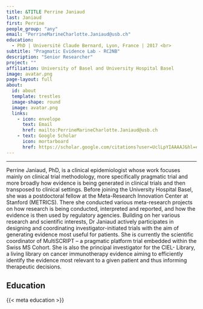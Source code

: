 ```yaml
---
title: &TITLE Perrine Janiaud
last: Janiaud
first: Perrine
people_group: "any"
email: "PerrineMarineCharlotte.Janiaud@usb.ch"
education:
  - PhD | Université Claude Bernard, Lyon, France | 2017 <br> 
subtitle: "Pragmatic Evidence Lab - RC2NB"
description: "Senior Researcher"
project: ""
affiliation: University of Basel and University Hospital Basel 
image: avatar.png
page-layout: full
about: 
  id: about
  template: trestles
  image-shape: round
  image: avatar.png
  links:
    - icon: envelope
      text: Email
      href: mailto:PerrineMarineCharlotte.Janiaud@usb.ch
    - text: Google Scholar
      icon: mortarboard 
      href: https://scholar.google.com/citations?user=UclLpYIAAAAJ&hl=en
---
```

<hr>
::: {#about}



Perrine Janiaud, PhD, is a clinical epidemiologist whose work focuses mainly on clinical trial methodology, more specifically pragmatic trial and more broadly how evidence is being generated in clinical trials and then transposed to clinical settings. Before joining the University Hospital Basel, she was a postdoctoral fellow at the Meta-Research Innovation Center at Stanford (METRICS). There she conducted various meta-research projects on how research is being conducted, interpreted and reported, and how the evidence is then used by regulatory agencies. Building on her various research and scientific interests, Dr Janiaud actively participates in designing and coordinating investigator-initiated trials with the aim of generating evidence most useful for patients. She is currently the scientific coordinator of MultiSCRIPT – a pragmatic platform trial embedded within the Swiss MS Cohort. She is also the principal investigator for the CIEL- Library, a living library on cancer immunotherapy evidence aiming to efficiently identify the evidence most relevant to a given patient and thus informing therapeutic decisions.

## Education

{{< meta education >}}

:::
